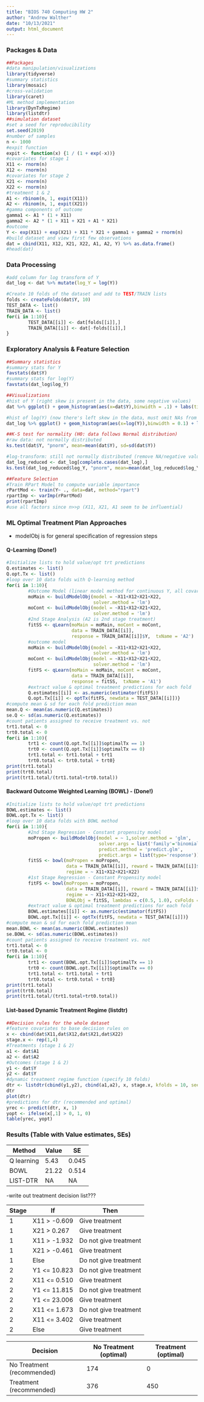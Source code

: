 ```yaml
---
title: "BIOS 740 Computing HW 2"
author: "Andrew Walther"
date: "10/13/2021"
output: html_document
---
```


### Packages & Data

```r
##Packages
#data manipulation/visualizations
library(tidyverse)
#summary statistics
library(mosaic)
#cross-validation
library(caret)
#ML method implementation
library(DynTxRegime)
library(listdtr)
##simulation dataset
#set a seed for reproducibility
set.seed(2019)
#number of samples
n <- 1000
#expit function
expit <- function(x) {1 / (1 + exp(-x))}
#covariates for stage 1
X11 <- rnorm(n)
X12 <- rnorm(n)
#covariates for stage 2
X21 <- rnorm(n)
X22 <- rnorm(n)
#treatment 1 & 2
A1 <- rbinom(n, 1, expit(X11))
A2 <- rbinom(n, 1, expit(X21))
#gamma components of outcome
gamma1 <- A1 * (1 + X11)
gamma2 <- A2 * (1 + X11 + X21 + A1 * X21)
#outcome
Y <- exp(X11) + exp(X21) + X11 * X21 + gamma1 + gamma2 + rnorm(n)
#build dataset and view first few observations
dat = cbind(X11, X12, X21, X22, A1, A2, Y) %>% as.data.frame()
#head(dat)
```

### Data Processing

```r
#add column for log transform of Y
dat_log <- dat %>% mutate(log_Y = log(Y))

#Create 10 folds of the dataset and add to TEST/TRAIN lists
folds <- createFolds(dat$Y, 10)
TEST_DATA <- list()
TRAIN_DATA <- list()
for(i in 1:10){
        TEST_DATA[[i]] <- dat[folds[[i]],]
        TRAIN_DATA[[i]] <- dat[-folds[[i]],]
}
```

### Exploratory Analysis & Feature Selection

```r
##Summary statistics
#summary stats for Y
favstats(dat$Y)
#summary stats for log(Y)
favstats(dat_log$log_Y)

##Visualizations
#hist of Y (right skew is present in the data, some negative values)
dat %>% ggplot() + geom_histogram(aes(x=dat$Y),binwidth = .1) + labs(title = "Histogram of Y outcome",x = "Y outcome")

#hist of log(Y) (now there's left skew in the data, must omit NAs from negative Y's)
dat_log %>% ggplot() + geom_histogram(aes(x=log(Y)),binwidth = 0.1) + labs(title = "Histogram of log Y",x = "Y outcome (log)")

##K-S test for normality (H0: data follows Normal distribution)
#raw data: not normally distributed
ks.test(dat$Y, "pnorm", mean=mean(dat$Y), sd=sd(dat$Y))

#log-transform: still not normally distributed (remove NA/negative values)
dat_log_reduced <- dat_log[complete.cases(dat_log),]
ks.test(dat_log_reduced$log_Y, "pnorm", mean=mean(dat_log_reduced$log_Y), sd=sd(dat_log_reduced$log_Y))

##Feature Selection
#Train RPart Model to compute variable importance
rPartMod <- train(Y~ ., data=dat, method="rpart")
rpartImp <- varImp(rPartMod)
print(rpartImp)
#use all factors since n>>p (X11, X21, A1 seem to be influential)
```

### ML Optimal Treatment Plan Approaches

- modelObj is for general specification of regression steps

#### Q-Learning (Done!)

```r
#Initialize lists to hold value/opt trt predictions
Q.estimates <- list()
Q.opt.Tx <- list()
#loop over 10 data folds with Q-learning method
for(i in 1:10){
        #Outcome Model (linear model method for continuous Y, all covariates)
        moMain <- buildModelObj(model = ~X11+X12+X21+X22,
                                solver.method = 'lm')
        moCont <- buildModelObj(model = ~X11+X12+X21+X22,
                                solver.method = 'lm')
        #2nd Stage Analysis (A2 is 2nd stage treatment)
        fitSS <- qLearn(moMain = moMain, moCont = moCont,
                        data = TRAIN_DATA[[i]], 
                        response = TRAIN_DATA[[i]]$Y,  txName = 'A2')
        #outcome model
        moMain <- buildModelObj(model = ~X11+X12+X21+X22,
                                solver.method = 'lm')
        moCont <- buildModelObj(model = ~X11+X12+X21+X22,
                                solver.method = 'lm')
        fitFS <- qLearn(moMain = moMain, moCont = moCont,
                        data = TRAIN_DATA[[i]], 
                        response = fitSS,  txName = 'A1')
        #extract value & optimal treatment predictions for each fold
        Q.estimates[[i]] <- as.numeric(estimator(fitFS))
        Q.opt.Tx[[i]] <- optTx(fitFS, newdata = TEST_DATA[[i]])}
#compute mean & sd for each fold prediction mean
mean.Q <- mean(as.numeric(Q.estimates))
se.Q <- sd(as.numeric(Q.estimates))
#count patients assigned to receive treatment vs. not
trt1.total <- 0
trt0.total <- 0
for(i in 1:10){
        trt1 <- count(Q.opt.Tx[[i]]$optimalTx == 1)
        trt0 <- count(Q.opt.Tx[[i]]$optimalTx == 0)
        trt1.total <- trt1.total + trt1
        trt0.total <- trt0.total + trt0}
print(trt1.total)
print(trt0.total)
print(trt1.total/(trt1.total+trt0.total))
```

#### Backward Outcome Weighted Learning (BOWL) - (Done!)

```r
#Initialize lists to hold value/opt trt predictions
BOWL.estimates <- list()
BOWL.opt.Tx <- list()
#loop over 10 data folds with BOWL method
for(i in 1:10){
        #2nd Stage Regression - Constant propensity model
        moPropen <- buildModelObj(model = ~ 1,solver.method = 'glm',
                                  solver.args = list('family'='binomial'),
                                  predict.method = 'predict.glm',
                                  predict.args = list(type='response'))
        fitSS <- bowl(moPropen = moPropen,
                      data = TRAIN_DATA[[i]], reward = TRAIN_DATA[[i]]$Y,  txName = 'A2',
                      regime = ~ X11+X12+X21+X22)
        #1st Stage Regression - Constant Propensity model
        fitFS <- bowl(moPropen = moPropen,
                      data = TRAIN_DATA[[i]], reward = TRAIN_DATA[[i]]$Y,  txName = 'A1',
                      regime = ~ X11+X12+X21+X22,
                      BOWLObj = fitSS, lambdas = c(0.5, 1.0), cvFolds = 10)
        #extract value & optimal treatment predictions for each fold
        BOWL.estimates[[i]] <- as.numeric(estimator(fitFS))
        BOWL.opt.Tx[[i]] <- optTx(fitFS, newdata = TEST_DATA[[i]])}
#compute mean & sd for each fold prediction mean
mean.BOWL <- mean(as.numeric(BOWL.estimates))
se.BOWL <- sd(as.numeric(BOWL.estimates))
#count patients assigned to receive treatment vs. not
trt1.total <- 0
trt0.total <- 0
for(i in 1:10){
        trt1 <- count(BOWL.opt.Tx[[i]]$optimalTx == 1)
        trt0 <- count(BOWL.opt.Tx[[i]]$optimalTx == 0)
        trt1.total <- trt1.total + trt1
        trt0.total <- trt0.total + trt0}
print(trt1.total)
print(trt0.total)
print(trt1.total/(trt1.total+trt0.total))
```

#### List-based Dynamic Treatment Regime (listdtr)

```r
##Decision rules for the whole dataset
#feature covariates to base decision rules on
x <- cbind(dat$X11,dat$X12,dat$X21,dat$X22)
stage.x <- rep(1,4)
#Treatments (stage 1 & 2)
a1 <- dat$A1
a2 <- dat$A2
#Outcomes (stage 1 & 2)
y1 <- dat$Y
y2 <- dat$Y
#dynamic treatment regime function (specify 10 folds)
dtr <- listdtr(cbind(y1,y2), cbind(a1,a2), x, stage.x, kfolds = 10, seed = 2019)
dtr
plot(dtr)
#predictions for dtr (recommended and optimal)
yrec <- predict(dtr, x, 1)
yopt <- ifelse(x[,1] > 0, 1, 0)
table(yrec, yopt)
```

### Results (Table with Value estimates, SEs)

Method | Value | SE
---- | ---- | ----
Q learning | 5.43 | 0.045
BOWL | 21.22 | 0.514
LIST-DTR | NA | NA

-write out treatment decision list???

Stage | If | Then
---- | ---- | ----
1 | X11 > -0.609 | Give treatment
1 | X21 > 0.267 | Give treatment
1 | X11 > -1.932 | Do not give treatment
1 | X21 > -0.461 | Give treatment
1 | Else | Do not give treatment
2 | Y1 <= 10.823 | Do not give treatment
2 | X11 <= 0.510 | Give treatment
2 | Y1 <= 11.815 | Do not give treatment
2 | Y1 <= 23.006 | Give treatment
2 | X11 <= 1.673 | Do not give treatment
2 | X11 <= 3.402 | Give treatment
2 | Else | Give treatment

Decision | No Treatment (optimal) | Treatment (optimal)
---- | ---- | ----
No Treatment (recommended) | 174 | 0
Treatment (recommended) | 376 | 450
